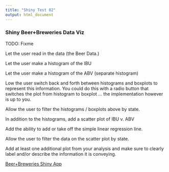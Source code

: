 ```yaml
---
title: "Shiny Test 02"
output: html_document
---
```


### Shiny Beer+Breweries Data Viz

TODO: Fixme

Let the user read in the data (the Beer Data.) 

Let the user make a histogram of the IBU

Let the user make a histogram of the ABV  (separate histogram)

Low the user switch back and forth between histograms and boxplots to represent this information.  You could do this with a radio button that switches the plot from histogram to boxplot … the implementation however is up to you.  

Allow the user to filter the histograms / boxplots above by state. 

In addition to the histograms, add a scatter plot of IBU v. ABV

Add the ability to add or take off the simple linear regression line. 

Allow the user to filter the data on the scatter plot by state.

Add at least one additional plot from your analysis and make sure to clearly label and/or describe the information it is conveying.  



<a href=" https://joshmsds.shinyapps.io/shinyBeer/"> Beer+Breweries Shiny App</a>
